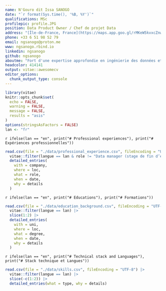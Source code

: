 ```yaml
---
name: N'Gouro dit Issa SANOGO
date: "`r format(Sys.time(), '%B, %Y')`"
qualifications: MSc
profilepic: profile.JPG
position: Data Product Owner / Chef de projet Data
address: "[Île-de-France, France](https://maps.app.goo.gl/rMKeW5kvxcZnwoj89)"
phone: +33 6 51 98 52 79
email: ngsanogo@proton.me
www: ngsanogo.rbind.io
linkedin: ngsanogo
github: ngsanogo
aboutme: "Fort d'une expertise approfondie en ingénierie des données et d'une maîtrise dans la conception d'entrepôts de données, le développement de processus ETL/ELT et la gestion ainsi que l'analyse de données, je suis prêt à mettre mes compétences au service de votre entreprise. Je suis profondément convaincu que mes solides compétences techniques et de gestion de projet, mon expérience professionnelle diversifiée et mes qualités personnelles me permettront d'apporter une valeur ajoutée significative à votre entreprise."
headcolor: 414141
output: vitae::awesomecv
editor_options: 
  chunk_output_type: console
---
```


```r
library(vitae)
knitr::opts_chunk$set(
  echo = FALSE,
  warning = FALSE,
  message = FALSE,
  results = "asis"
)
options(stringsAsFactors = FALSE)
lan <- "fr"
```

`r ifelse(lan == "en", print("# Professional experiences"), print("# Expériences professionnelles"))`

```r
read.csv(file = "./data/professional_experience.csv", fileEncoding = "UTF-8") |>
  vitae::filter(langue == lan & role != "Data manager (stage de fin d’études)") |> 
  detailed_entries(
    with = company,
    where = loc,
    what = role,
    when = date,
    why = details
  )
```

`r ifelse(lan == "en", print("# Educations"), print("# Formations"))`

```r
read.csv(file = "./data/education_background.csv", fileEncoding = "UTF-8") |>
  vitae::filter(langue == lan) |>
  slice(1:2) |> 
  detailed_entries(
    with = uni,
    where = loc,
    what = degree,
    when = date,
    why = details
  )
```

`r ifelse(lan == "en", print("# Technical stack and Languages"), print("# Stack technique et Langues"))`

```r
read.csv(file = "./data/skills.csv", fileEncoding = "UTF-8") |>
  vitae::filter(langue == lan) |>
  slice(-c(1:2)) |> 
  detailed_entries(what = type, why = details)
```
